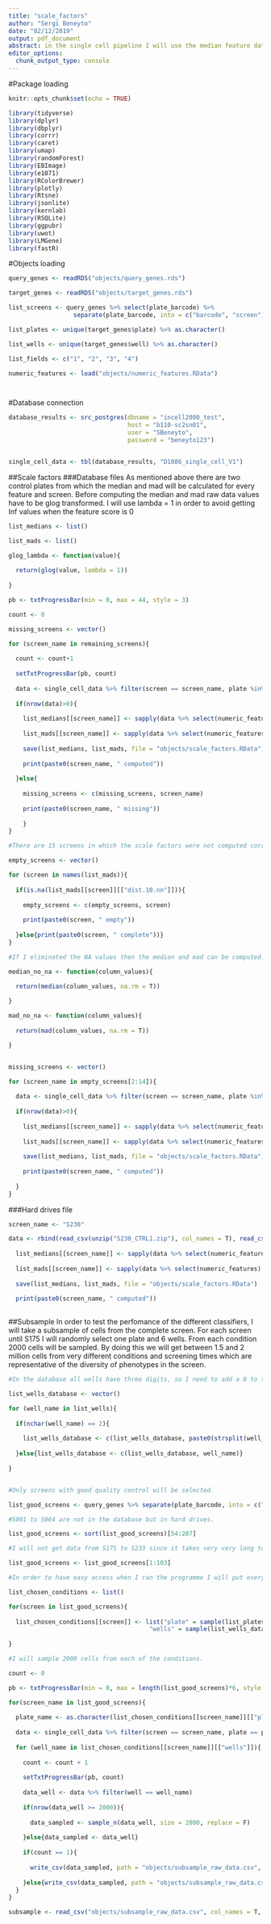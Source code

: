 ```yaml
---
title: "scale_factors"
author: "Sergi Beneyto"
date: "02/12/2019"
output: pdf_document
abstract: in the single cell pipeline I will use the median feature data from the control plates to correct for batch effects and normalise the data. In order to to do that I need to calculate the median and median absolute deviation of the control plates of each screen. There are two control plates for each screen, one at the beginning and one at the end. I will use both to compute the scale factors. 
editor_options: 
  chunk_output_type: console
---
```

#Package loading
```r
knitr::opts_chunk$set(echo = TRUE)

library(tidyverse)
library(dplyr)
library(dbplyr)
library(corrr)
library(caret)
library(umap)
library(randomForest)
library(EBImage)
library(e1071)
library(RColorBrewer)
library(plotly)
library(Rtsne)
library(jsonlite)
library(kernlab)
library(RSQLite)
library(ggpubr)
library(uwot)
library(LMGene)
library(fastR)
```
#Objects loading
```r

query_genes <- readRDS("objects/query_genes.rds")

target_genes <- readRDS("objects/target_genes.rds")

list_screens <- query_genes %>% select(plate_barcode) %>% 
                  separate(plate_barcode, into = c("barcode", "screen"), sep = "_") %>% pull(screen) 

list_plates <- unique(target_genes$plate) %>% as.character()

list_wells <- unique(target_genes$well) %>% as.character()

list_fields <- c("1", "2", "3", "4")

numeric_features <- load("objects/numeric_features.RData")




```
#Database connection
```r

database_results <- src_postgres(dbname = "incell2000_test",
                                 host = "b110-sc2sn01",
                                 user = "SBeneyto",
                                 password = "beneyto123")


single_cell_data <- tbl(database_results, "D1086_single_cell_V1") 

```
##Scale factors
###Database files
As mentioned above there are two control plates from which the median and mad will be calculated for every feature and screen. Before computing the median and mad raw data values have to be glog transformed. I will use lambda = 1 in order to avoid getting Inf values when the feature score is 0 
```r

list_medians <- list()

list_mads <- list()

glog_lambda <- function(value){
  
  return(glog(value, lambda = 1))
  
}

pb <- txtProgressBar(min = 0, max = 44, style = 3)

count <- 0

missing_screens <- vector()

for (screen_name in remaining_screens){
  
  count <- count+1
  
  setTxtProgressBar(pb, count)
  
  data <- single_cell_data %>% filter(screen == screen_name, plate %in% c("CTRL1", "CTRL2")) %>% collect()
  
  if(nrow(data)>0){
    
    list_medians[[screen_name]] <- sapply(data %>% select(numeric_features) %>% sapply(glog_lambda) %>% as.data.frame(), median_no_na)
    
    list_mads[[screen_name]] <- sapply(data %>% select(numeric_features) %>% sapply(glog_lambda) %>% as.data.frame(), mad_no_na)
    
    save(list_medians, list_mads, file = "objects/scale_factors.RData")
    
    print(paste0(screen_name, " computed"))
  
  }else{
    
    missing_screens <- c(missing_screens, screen_name)
    
    print(paste0(screen_name, " missing"))
    
    }
}

#There are 15 screens in which the scale factors were not computed correctly. The problem was that there is a row with NA values. 

empty_screens <- vector()

for (screen in names(list_mads)){
  
  if(is.na(list_mads[[screen]][["dist.10.nn"]])){
    
    empty_screens <- c(empty_screens, screen)
    
    print(paste0(screen, " empty"))
    
  }else{print(paste0(screen, " complete"))}
}

#If I eliminated the NA values then the median and mad can be computed.

median_no_na <- function(column_values){
  
  return(median(column_values, na.rm = T))

}

mad_no_na <- function(column_values){
  
  return(mad(column_values, na.rm = T))

}


missing_screens <- vector()

for (screen_name in empty_screens[2:14]){
  
  data <- single_cell_data %>% filter(screen == screen_name, plate %in% c("CTRL1", "CTRL2")) %>% collect()
  
  if(nrow(data)>0){
    
    list_medians[[screen_name]] <- sapply(data %>% select(numeric_features) %>% sapply(glog_lambda) %>% as.data.frame(), median_no_na)
    
    list_mads[[screen_name]] <- sapply(data %>% select(numeric_features) %>% sapply(glog_lambda) %>% as.data.frame(), mad_no_na)
    
    save(list_medians, list_mads, file = "objects/scale_factors.RData")
    
    print(paste0(screen_name, " computed"))
  
  }
}


```
###Hard drives file
```r

screen_name <- "S230"

data <- rbind(read_csv(unzip("S230_CTRL1.zip"), col_names = T), read_csv(unzip("S230_CTRL2.zip"), col_names = T))
  
  list_medians[[screen_name]] <- sapply(data %>% select(numeric_features) %>% sapply(glog_lambda) %>% as.data.frame(), median_no_na)
    
  list_mads[[screen_name]] <- sapply(data %>% select(numeric_features) %>% sapply(glog_lambda) %>% as.data.frame(), mad_no_na)
    
  save(list_medians, list_mads, file = "objects/scale_factors.RData")
    
  print(paste0(screen_name, " computed"))
  


```
##Subsample
In order to test the perfomance of the different classifiers, I will take a subsample of cells from the complete screen. For each screen until S175 I will randomly select one plate and 6 wells. From each condition 2000 cells will be sampled. By doing this we will get between 1.5 and 2 million cells from very different conditions and screening times which are representative of the diversity of phenotypes in the screen. 
```r
#In the database all wells have three digits, so I need to add a 0 to the 2-digit wells. 

list_wells_database <- vector()

for (well_name in list_wells){
  
  if(nchar(well_name) == 2){
    
    list_wells_database <- c(list_wells_database, paste0(strsplit(well_name, "")[[1]][1], "0", strsplit(well_name, "")[[1]][2]))
    
  }else{list_wells_database <- c(list_wells_database, well_name)}
  
}


#Only screens with good quality control will be selected. 

list_good_screens <- query_genes %>% separate(plate_barcode, into = c("barcode", "screen")) %>% filter(qc_general == T) %>% pull(screen)

#S001 to S064 are not in the database but in hard drives. 

list_good_screens <- sort(list_good_screens)[54:207]

#I will not get data from S175 to S233 since it takes very very long to get it from the database. 

list_good_screens <- list_good_screens[1:103]

#In order to have easy access when I ran the programme I will put every screen as an item of a list. Inside I will write the plate, wells and fields from which raw images will be copied. 

list_chosen_conditions <- list()

for(screen in list_good_screens){
  
  list_chosen_conditions[[screen]] <- list("plate" = sample(list_plates, 1),
                                       "wells" = sample(list_wells_database, 6, replace = F))
  
}

#I will sample 2000 cells from each of the conditions. 

count <- 0

pb <- txtProgressBar(min = 0, max = length(list_good_screens)*6, style = 3)

for(screen_name in list_good_screens){
  
  plate_name <- as.character(list_chosen_conditions[[screen_name]][["plate"]])
  
  data <- single_cell_data %>% filter(screen == screen_name, plate == plate_name) %>% collect(n= Inf)
  
  for (well_name in list_chosen_conditions[[screen_name]][["wells"]]){
    
    count <- count + 1
    
    setTxtProgressBar(pb, count)
    
    data_well <- data %>% filter(well == well_name)
    
    if(nrow(data_well >= 2000)){
      
      data_sampled <- sample_n(data_well, size = 2000, replace = F)
      
    }else{data_sampled <- data_well}
    
    if(count == 1){
      
      write_csv(data_sampled, path = "objects/subsample_raw_data.csv", col_names = T)
      
    }else{write_csv(data_sampled, path = "objects/subsample_raw_data.csv", col_names = F, append = T)}
  }
}

subsample <- read_csv("objects/subsample_raw_data.csv", col_names = T, col_types = cols(plate = col_character()))

```

